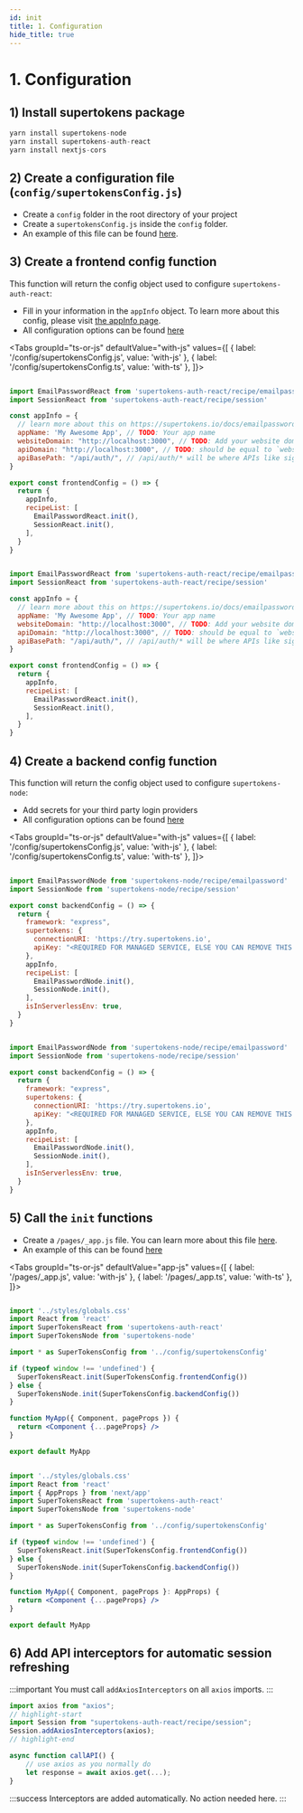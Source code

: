```yaml
---
id: init
title: 1. Configuration
hide_title: true
---
```



# 1. Configuration

## 1) Install supertokens package
```jsx
yarn install supertokens-node
yarn install supertokens-auth-react
yarn install nextjs-cors
```

## 2) Create a configuration file (`config/supertokensConfig.js`)
- Create a `config` folder in the root directory of your project
- Create a `supertokensConfig.js` inside the `config` folder.
- An example of this file can be found [here](https://github.com/supertokens/next.js/blob/canary/examples/with-supertokens/config/supertokensConfig.js).


## 3) Create a frontend config function
This function will return the config object used to configure `supertokens-auth-react`:
- Fill in your information in the `appInfo` object. To learn more about this config, please visit [the appInfo page](../appinfo).
- All configuration options can be found [here](/docs/auth-react/emailpassword/init)

<Tabs
groupId="ts-or-js"
defaultValue="with-js"
values={[
{ label: '/config/supertokensConfig.js', value: 'with-js' },
{ label: '/config/supertokensConfig.ts', value: 'with-ts' },
]}>

<TabItem value="with-js">

```jsx

import EmailPasswordReact from 'supertokens-auth-react/recipe/emailpassword'
import SessionReact from 'supertokens-auth-react/recipe/session'

const appInfo = {
  // learn more about this on https://supertokens.io/docs/emailpassword/appinfo
  appName: 'My Awesome App', // TODO: Your app name
  websiteDomain: "http://localhost:3000", // TODO: Add your website domain
  apiDomain: "http://localhost:3000", // TODO: should be equal to `websiteDomain` in case using the `api` folder for APIs
  apiBasePath: "/api/auth/", // /api/auth/* will be where APIs like sign out, sign in will be exposed
}

export const frontendConfig = () => {
  return {
    appInfo,
    recipeList: [
      EmailPasswordReact.init(),
      SessionReact.init(),
    ],
  }
}

```
</TabItem>
<TabItem value="with-ts">

```jsx

import EmailPasswordReact from 'supertokens-auth-react/recipe/emailpassword'
import SessionReact from 'supertokens-auth-react/recipe/session'

const appInfo = {
  // learn more about this on https://supertokens.io/docs/emailpassword/appinfo
  appName: 'My Awesome App', // TODO: Your app name
  websiteDomain: "http://localhost:3000", // TODO: Add your website domain
  apiDomain: "http://localhost:3000", // TODO: should be equal to `websiteDomain` in case using the `api` folder for APIs
  apiBasePath: "/api/auth/", // /api/auth/* will be where APIs like sign out, sign in will be exposed
}

export const frontendConfig = () => {
  return {
    appInfo,
    recipeList: [
      EmailPasswordReact.init(),
      SessionReact.init(),
    ],
  }
}

```
</TabItem>
</Tabs>

## 4) Create a backend config function
This function will return the config object used to configure `supertokens-node`:
- Add secrets for your third party login providers
- All configuration options can be found [here](/docs/nodejs/emailpassword/init)

<Tabs
groupId="ts-or-js"
defaultValue="with-js"
values={[
{ label: '/config/supertokensConfig.js', value: 'with-js' },
{ label: '/config/supertokensConfig.ts', value: 'with-ts' },
]}>
<TabItem value="with-js">

```jsx

import EmailPasswordNode from 'supertokens-node/recipe/emailpassword'
import SessionNode from 'supertokens-node/recipe/session'

export const backendConfig = () => {
  return {
    framework: "express",
    supertokens: {
      connectionURI: 'https://try.supertokens.io',
      apiKey: "<REQUIRED FOR MANAGED SERVICE, ELSE YOU CAN REMOVE THIS FIELD>"
    },
    appInfo,
    recipeList: [
      EmailPasswordNode.init(),
      SessionNode.init(),
    ],
    isInServerlessEnv: true,
  }
}

```
</TabItem>

<TabItem value="with-ts">

```jsx

import EmailPasswordNode from 'supertokens-node/recipe/emailpassword'
import SessionNode from 'supertokens-node/recipe/session'

export const backendConfig = () => {
  return {
    framework: "express",
    supertokens: {
      connectionURI: 'https://try.supertokens.io',
      apiKey: "<REQUIRED FOR MANAGED SERVICE, ELSE YOU CAN REMOVE THIS FIELD>"
    },
    appInfo,
    recipeList: [
      EmailPasswordNode.init(),
      SessionNode.init(),
    ],
    isInServerlessEnv: true,
  }
}

```
</TabItem>
</Tabs>

## 5) Call the `init` functions

- Create a `/pages/_app.js` file. You can learn more about this file [here](https://nextjs.org/docs/advanced-features/custom-app).
- An example of this can be found [here](https://github.com/supertokens/next.js/blob/canary/examples/with-supertokens/pages/_app.js)

<Tabs
groupId="ts-or-js"
defaultValue="app-js"
values={[
{ label: '/pages/_app.js', value: 'with-js' },
{ label: '/pages/_app.ts', value: 'with-ts' },
]}>
<TabItem value="with-js">

```jsx

import '../styles/globals.css'
import React from 'react'
import SuperTokensReact from 'supertokens-auth-react'
import SuperTokensNode from 'supertokens-node'

import * as SuperTokensConfig from '../config/supertokensConfig'

if (typeof window !== 'undefined') {
  SuperTokensReact.init(SuperTokensConfig.frontendConfig())
} else {
  SuperTokensNode.init(SuperTokensConfig.backendConfig())
}

function MyApp({ Component, pageProps }) {
  return <Component {...pageProps} />
}

export default MyApp
```
</TabItem>

<TabItem value="with-ts">

```jsx

import '../styles/globals.css'
import React from 'react'
import { AppProps } from 'next/app'
import SuperTokensReact from 'supertokens-auth-react'
import SuperTokensNode from 'supertokens-node'

import * as SuperTokensConfig from '../config/supertokensConfig'

if (typeof window !== 'undefined') {
  SuperTokensReact.init(SuperTokensConfig.frontendConfig())
} else {
  SuperTokensNode.init(SuperTokensConfig.backendConfig())
}

function MyApp({ Component, pageProps }: AppProps) {
  return <Component {...pageProps} />
}

export default MyApp
```
</TabItem>
</Tabs>


## 6) Add API interceptors for automatic session refreshing

<Question
    question="Do you use axios on your frontend?">
<Answer title="Yes">

:::important
You must call `addAxiosInterceptors` on all `axios` imports.
:::

<FrontendSDKTabs>
<TabItem value="reactjs">

```jsx
import axios from "axios";
// highlight-start
import Session from "supertokens-auth-react/recipe/session";
Session.addAxiosInterceptors(axios);
// highlight-end

async function callAPI() {
    // use axios as you normally do
    let response = await axios.get(...);
}
```

</TabItem>
</FrontendSDKTabs>

</Answer>
<Answer title="No">

:::success
Interceptors are added automatically. No action needed here.
:::

</Answer>
</Question>
